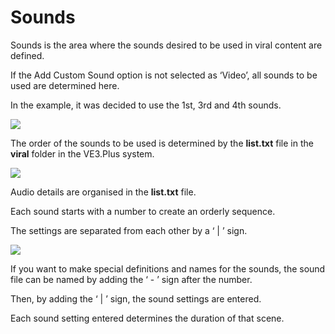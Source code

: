 
# Sounds

Sounds is the area where the sounds desired to be used in viral content are defined.

If the Add Custom Sound option is not selected as ‘Video’, all sounds to be used are determined here.


In the example, it was decided to use the 1st, 3rd and 4th sounds.


<Image src={ses1} />

The order of the sounds to be used is determined by the **list.txt** file in the **viral** folder in the VE3.Plus system.


<Image src={seslist} />

Audio details are organised in the **list.txt** file.

Each sound starts with a number to create an orderly sequence.

The settings are separated from each other by a ‘ | ’ sign.

<Image src={seslist2} />

If you want to make special definitions and names for the sounds, the sound file can be named by adding the ‘ - ’ sign after the number.

Then, by adding the ‘ | ’ sign, the sound settings are entered.

Each sound setting entered determines the duration of that scene.



